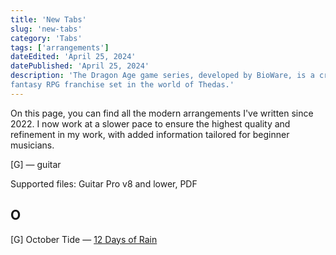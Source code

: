 ```yaml
---
title: 'New Tabs'
slug: 'new-tabs'
category: 'Tabs'
tags: ['arrangements']
dateEdited: 'April 25, 2024'
datePublished: 'April 25, 2024'
description: 'The Dragon Age game series, developed by BioWare, is a critically acclaimed
fantasy RPG franchise set in the world of Thedas.'
---
```


On this page, you can find all the modern arrangements I've written since 2022.
I now work at a slower pace to ensure the highest quality and refinement in my
work, with added information tailored for beginner musicians.

[G] — guitar

Supported files: Guitar Pro v8 and lower, PDF

## O

[G] October Tide —
[12 Days of Rain](https://drive.google.com/drive/folders/1sBemb0RjcejzoHKsG38e5EEPVafxLlxE?usp=drive_link)
